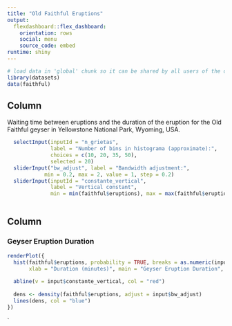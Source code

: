 ```yaml
---
title: "Old Faithful Eruptions"
output: 
  flexdashboard::flex_dashboard:
    orientation: rows
    social: menu
    source_code: embed
runtime: shiny
---
```


```r
# load data in 'global' chunk so it can be shared by all users of the dashboard
library(datasets)
data(faithful)
```

Column {.sidebar}
-----------------------------------------------------------------------

Waiting time between eruptions and the duration of the eruption for the
Old Faithful geyser in Yellowstone National Park, Wyoming, USA.

```r
  
  selectInput(inputId = "n_grietas",
              label = "Number of bins in histograma (approximate):",
              choices = c(10, 20, 35, 50),
              selected = 20)
  sliderInput("bw_adjust", label = "Bandwidth adjustment:",
            min = 0.2, max = 2, value = 1, step = 0.2)
  sliderInput(inputId = "constante_vertical",
              label = "Vertical constant",
              min = min(faithful$eruptions), max = max(faithful$eruptions),value =                       mean(faithful$eruptions), step = 0.5)
  
```

Column
-----------------------------------------------------------------------

### Geyser Eruption Duration

```r
renderPlot({
  hist(faithful$eruptions, probability = TRUE, breaks = as.numeric(input$n_grietas),
       xlab = "Duration (minutes)", main = "Geyser Eruption Duration", col = "gray")
  
  abline(v = input$constante_vertical, col = "red")
  
  dens <- density(faithful$eruptions, adjust = input$bw_adjust)
  lines(dens, col = "blue")
})
```
`